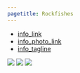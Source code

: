 ```yaml
---
pagetitle: Rockfishes
---
```


- [info_link](https://olympiccoast.noaa.gov/living/marinelife/fish/fish.html)
- [info_photo_link](https://olympiccoast.noaa.gov/library/pixpages/librarypixpg_chinarockfish.html)
- [info_tagline](Rockfish is a term used for nearly sixty species in the fish family of Sebastidae. Rockfishes come in various shapes, sizes, and colors with interesting names such as vermillion, chilipepper, blue, black, or gopher.)


![](figures/S.LR.13.8 - Rockfish CPUE 2004-2018.jpg)
![](figures/Appendix S.LR.13.7 - CPUE for bocaccio in OCNMS 2003-2018.jpg)
![](figures/Appendix S.LR.13.8 - CPUE for yellow eye rockfish in OCNMS 2003-2018.jpg)

